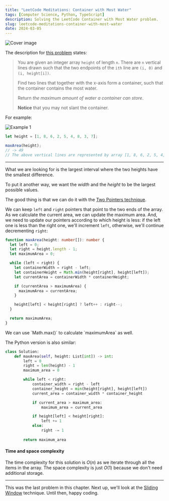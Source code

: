 ```yaml
---
title: "LeetCode Meditations: Container with Most Water"
tags: [Computer Science, Python, TypeScript]
description: Solving the LeetCode Container with Most Water problem.
slug: leetcode-meditations-container-with-most-water
date: 2024-03-05
---
```


![Cover image](https://raw.githubusercontent.com/rivea0/leetcode-meditations-assets/main/src/2024-03-05/12-lm.png)

The description for [this problem](https://leetcode.com/problems/container-with-most-water) states:

> You are given an integer array `height` of length `n`. There are `n` vertical lines drawn such that the two endpoints of the `ith` line are `(i, 0)` and `(i, height[i])`.
>
> Find two lines that together with the x-axis form a container, such that the container contains the most water.
>
> Return _the maximum amount of water a container can store_.
>
> **Notice** that you may not slant the container.

For example:

![Example 1](https://s3-lc-upload.s3.amazonaws.com/uploads/2018/07/17/question_11.jpg)

```ts
let height = [1, 8, 6, 2, 5, 4, 8, 3, 7];

maxArea(height);
// -> 49
// The above vertical lines are represented by array [1, 8, 6, 2, 5, 4, 8, 3, 7]. In this case, the max area of water (blue section) the container can contain is 49.
```

---

What we are looking for is the largest interval where the two heights have the smallest difference.

To put it another way, we want the _width_ and the _height_ to be the largest possible values.

The good thing is that we can do it with the [Two Pointers technique](https://rivea0.github.io/blog/leetcode-meditations-chapter-2-two-pointers).

We can keep `left` and `right` pointers that point to the two ends of the array. As we calculate the current area, we can update the maximum area. And, we need to update our pointers according to which height is less: if the left one is less than the right one, we'll increment `left`, otherwise, we'll continue decrementing `right`:

```ts
function maxArea(height: number[]): number {
  let left = 0;
  let right = height.length - 1;
  let maximumArea = 0;

  while (left < right) {
    let containerWidth = right - left;
    let containerHeight = Math.min(height[right], height[left]);
    let currentArea = containerWidth * containerHeight;

    if (currentArea > maximumArea) {
      maximumArea = currentArea;
    }

    height[left] < height[right] ? left++ : right--;
  }

  return maximumArea;
}
```

<Note>
We can use `Math.max()` to calculate `maximumArea` as well.
</Note>

The Python version is also similar:

```python
class Solution:
    def maxArea(self, height: List[int]) -> int:
        left = 0
        right = len(height) - 1
        maximum_area = 0

        while left < right:
            container_width = right - left
            container_height = min(height[right], height[left])
            current_area = container_width * container_height

            if current_area > maximum_area:
                maximum_area = current_area

            if height[left] < height[right]:
                left += 1 
            else:
                right -= 1
        
        return maximum_area
```

#### Time and space complexity

The time complexity for this solution is $O(n)$ as we iterate through all the items in the array. The space complexity is just $O(1)$ because we don't need additional storage.

---

This was the last problem in this chapter. Next up, we'll look at the [Sliding Window](https://leetcodethehardway.com/tutorials/basic-topics/sliding-window) technique. Until then, happy coding.
